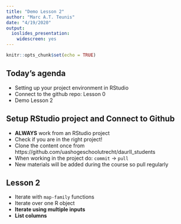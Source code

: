 ```yaml
---
title: "Demo Lesson 2"
author: "Marc A.T. Teunis"
date: "4/19/2020"
output: 
  ioslides_presentation:
    widescreen: yes
---
```


```r
knitr::opts_chunk$set(echo = TRUE)
```

## Today's agenda

 - Setting up your project environment in RStudio
 - Connect to the github repo: Lesson 0
 - Demo Lesson 2
 
## Setup RStudio project and Connect to Github

 - **ALWAYS** work from an RStudio project
 - Check if you are in the right project!
 - Clone the content once from 
 https://github.com/uashogeschoolutrecht/daurII_students
 - When working in the project do: `commit` -> `pull`
 - New materials will be added during the course so pull regularly 

## Lesson 2

 - Iterate with `map-family` functions
 - Iterate over one R object
 - **Iterate using multiple inputs**
 - **List columns**
 
 